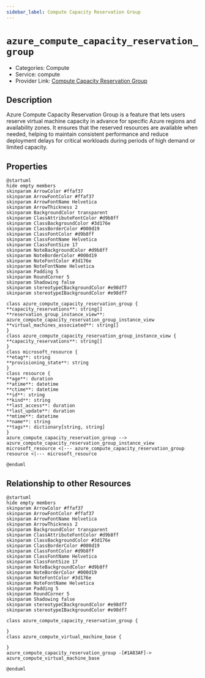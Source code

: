 ```yaml
---
sidebar_label: Compute Capacity Reservation Group
---
```


# `azure_compute_capacity_reservation_group`

- Categories: Compute
- Service: compute
- Provider Link: [Compute Capacity Reservation Group](https://learn.microsoft.com/en-us/azure/virtual-machines/capacity-reservation-overview)

## Description
Azure Compute Capacity Reservation Group is a feature that lets users reserve virtual machine capacity in advance for specific Azure regions and availability zones. It ensures that the reserved resources are available when needed, helping to maintain consistent performance and reduce deployment delays for critical workloads during periods of high demand or limited capacity.

## Properties
<ZoomPanPinch>

```kroki imgType="plantuml" imgAlt="Diagram of Compute Capacity Reservation Group data model"
@startuml
hide empty members
skinparam ArrowColor #ffaf37
skinparam ArrowFontColor #ffaf37
skinparam ArrowFontName Helvetica
skinparam ArrowThickness 2
skinparam BackgroundColor transparent
skinparam ClassAttributeFontColor #d9b8ff
skinparam ClassBackgroundColor #3d176e
skinparam ClassBorderColor #000d19
skinparam ClassFontColor #d9b8ff
skinparam ClassFontName Helvetica
skinparam ClassFontSize 17
skinparam NoteBackgroundColor #d9b8ff
skinparam NoteBorderColor #000d19
skinparam NoteFontColor #3d176e
skinparam NoteFontName Helvetica
skinparam Padding 5
skinparam RoundCorner 5
skinparam Shadowing false
skinparam stereotypeCBackgroundColor #e98df7
skinparam stereotypeIBackgroundColor #e98df7

class azure_compute_capacity_reservation_group {
**capacity_reservations**: string[]
**reservation_group_instance_view**: azure_compute_capacity_reservation_group_instance_view
**virtual_machines_associated**: string[]
}
class azure_compute_capacity_reservation_group_instance_view {
**capacity_reservations**: string[]
}
class microsoft_resource {
**etag**: string
**provisioning_state**: string
}
class resource {
**age**: duration
**atime**: datetime
**ctime**: datetime
**id**: string
**kind**: string
**last_access**: duration
**last_update**: duration
**mtime**: datetime
**name**: string
**tags**: dictionary[string, string]
}
azure_compute_capacity_reservation_group --> azure_compute_capacity_reservation_group_instance_view
microsoft_resource <|--- azure_compute_capacity_reservation_group
resource <|--- microsoft_resource

@enduml
```

</ZoomPanPinch>


## Relationship to other Resources
<ZoomPanPinch>

```kroki imgType="plantuml" imgAlt="Diagram of Compute Capacity Reservation Group resource relationships"
@startuml
hide empty members
skinparam ArrowColor #ffaf37
skinparam ArrowFontColor #ffaf37
skinparam ArrowFontName Helvetica
skinparam ArrowThickness 2
skinparam BackgroundColor transparent
skinparam ClassAttributeFontColor #d9b8ff
skinparam ClassBackgroundColor #3d176e
skinparam ClassBorderColor #000d19
skinparam ClassFontColor #d9b8ff
skinparam ClassFontName Helvetica
skinparam ClassFontSize 17
skinparam NoteBackgroundColor #d9b8ff
skinparam NoteBorderColor #000d19
skinparam NoteFontColor #3d176e
skinparam NoteFontName Helvetica
skinparam Padding 5
skinparam RoundCorner 5
skinparam Shadowing false
skinparam stereotypeCBackgroundColor #e98df7
skinparam stereotypeIBackgroundColor #e98df7

class azure_compute_capacity_reservation_group {

}
class azure_compute_virtual_machine_base {

}
azure_compute_capacity_reservation_group -[#1A83AF]-> azure_compute_virtual_machine_base

@enduml
```

</ZoomPanPinch>




